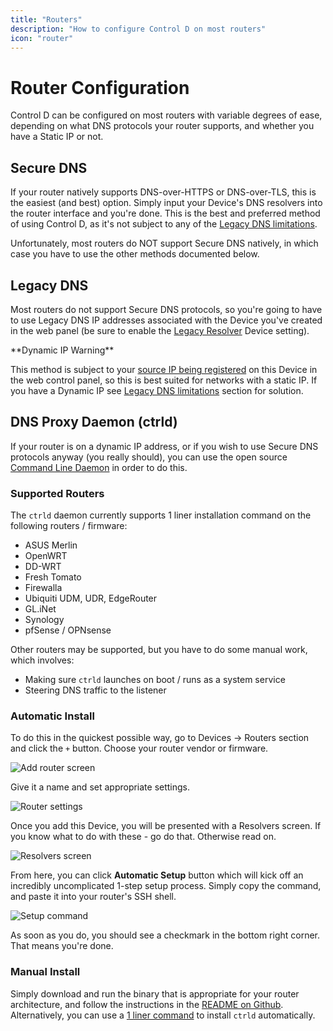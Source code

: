 ```yaml
---
title: "Routers"
description: "How to configure Control D on most routers"
icon: "router"
---
```


# Router Configuration

Control D can be configured on most routers with variable degrees of ease, depending on what DNS protocols your router supports, and whether you have a Static IP or not.

## Secure DNS

If your router natively supports DNS-over-HTTPS or DNS-over-TLS, this is the easiest (and best) option. Simply input your Device's DNS resolvers into the router interface and you're done. This is the best and preferred method of using Control D, as it's not subject to any of the [Legacy DNS limitations](/docs/ip-not-authorized).

Unfortunately, most routers do NOT support Secure DNS natively, in which case you have to use the other methods documented below.

## Legacy DNS

Most routers do not support Secure DNS protocols, so you're going to have to use Legacy DNS IP addresses associated with the Device you've created in the web panel (be sure to enable the [Legacy Resolver](/docs/legacy-resolver) Device setting).

<Warning>
**Dynamic IP Warning**

This method is subject to your [source IP being registered](/docs/ip-management) on this Device in the web control panel, so this is best suited for networks with a static IP. If you have a Dynamic IP see [Legacy DNS limitations](/docs/ip-not-authorized) section for solution.
</Warning>

## DNS Proxy Daemon (ctrld)

If your router is on a dynamic IP address, or if you wish to use Secure DNS protocols anyway (you really should), you can use the open source [Command Line Daemon](/docs/ctrld) in order to do this.

### Supported Routers

The `ctrld` daemon currently supports 1 liner installation command on the following routers / firmware:

- ASUS Merlin
- OpenWRT
- DD-WRT
- Fresh Tomato
- Firewalla
- Ubiquiti UDM, UDR, EdgeRouter
- GL.iNet
- Synology
- pfSense / OPNsense

Other routers may be supported, but you have to do some manual work, which involves:

- Making sure `ctrld` launches on boot / runs as a system service
- Steering DNS traffic to the listener

### Automatic Install

To do this in the quickest possible way, go to Devices -> Routers section and click the `+` button. Choose your router vendor or firmware.

<Image 
  src="https://files.readme.io/6818447-add_router.PNG" 
  alt="Add router screen" 
  width="auto" 
  height="auto"
/>

Give it a name and set appropriate settings.

<Image 
  src="https://files.readme.io/ee2a226-add_router2.PNG" 
  alt="Router settings" 
  width="auto" 
  height="auto"
/>

Once you add this Device, you will be presented with a Resolvers screen. If you know what to do with these - go do that. Otherwise read on.

<Image 
  src="https://files.readme.io/cfcef96-image.png" 
  alt="Resolvers screen" 
  width="auto" 
  height="auto"
/>

From here, you can click **Automatic Setup** button which will kick off an incredibly uncomplicated 1-step setup process. Simply copy the command, and paste it into your router's SSH shell.

<Image 
  src="https://files.readme.io/a96d9e3-image.png" 
  alt="Setup command" 
  width="auto" 
  height="auto"
/>

As soon as you do, you should see a checkmark in the bottom right corner. That means you're done.

### Manual Install

Simply download and run the binary that is appropriate for your router architecture, and follow the instructions in the [README on Github](https://github.com/Control-D-Inc/ctrld#readme). Alternatively, you can use a [1 liner command](/docs/ctrld#quick-install) to install `ctrld` automatically.